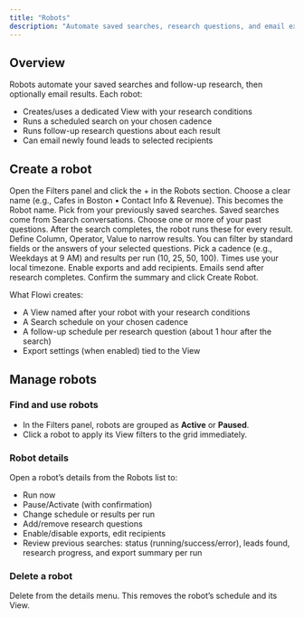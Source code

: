 ```yaml
---
title: "Robots"
description: "Automate saved searches, research questions, and email exports"
---
```


## Overview

Robots automate your saved searches and follow-up research, then optionally email results. Each robot:

- Creates/uses a dedicated View with your research conditions
- Runs a scheduled search on your chosen cadence
- Runs follow-up research questions about each result
- Can email newly found leads to selected recipients

## Create a robot

<Steps>
<Step title="Open Create Robot">Open the Filters panel and click the + in the Robots section.</Step>
<Step title="Name your robot">Choose a clear name (e.g., Cafes in Boston • Contact Info & Revenue). This becomes the Robot name.</Step>
<Step title="Select a saved search">Pick from your previously saved searches. Saved searches come from Search conversations.</Step>
<Step title="Add research questions (optional)">Choose one or more of your past questions. After the search completes, the robot runs these for every result.</Step>
<Step title="Add research conditions (optional)">Define Column, Operator, Value to narrow results. You can filter by standard fields or the answers of your selected questions.</Step>
<Step title="Schedule and limits">Pick a cadence (e.g., Weekdays at 9 AM) and results per run (10, 25, 50, 100). Times use your local timezone.</Step>
<Step title="Email exports (optional)">Enable exports and add recipients. Emails send after research completes.</Step>
<Step title="Review & create">Confirm the summary and click Create Robot.</Step>
</Steps>

What Flowi creates:

- A View named after your robot with your research conditions
- A Search schedule on your chosen cadence
- A follow-up schedule per research question (about 1 hour after the search)
- Export settings (when enabled) tied to the View

## Manage robots

### Find and use robots

- In the Filters panel, robots are grouped as **Active** or **Paused**.
- Click a robot to apply its View filters to the grid immediately.

### Robot details

Open a robot’s details from the Robots list to:

- Run now
- Pause/Activate (with confirmation)
- Change schedule or results per run
- Add/remove research questions
- Enable/disable exports, edit recipients
- Review previous searches: status (running/success/error), leads found, research progress, and export summary per run

### Delete a robot

Delete from the details menu. This removes the robot’s schedule and its View.


